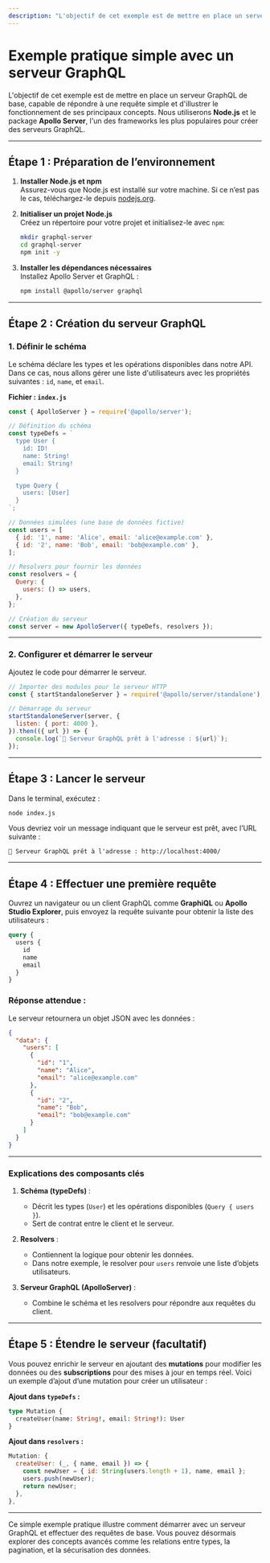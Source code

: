 ```yaml
---
description: "L'objectif de cet exemple est de mettre en place un serveur GraphQL de base, capable de répondre à une requête simple et d'illustrer le fonctionnement de ses principaux concepts."
---
```

# **Exemple pratique simple avec un serveur GraphQL**

L'objectif de cet exemple est de mettre en place un serveur GraphQL de base, capable de répondre à une requête simple et d'illustrer le fonctionnement de ses principaux concepts. Nous utiliserons **Node.js** et le package **Apollo Server**, l'un des frameworks les plus populaires pour créer des serveurs GraphQL.  

---

## **Étape 1 : Préparation de l’environnement**  

1. **Installer Node.js et npm**  
   Assurez-vous que Node.js est installé sur votre machine. Si ce n’est pas le cas, téléchargez-le depuis [nodejs.org](https://nodejs.org/).

2. **Initialiser un projet Node.js**  
   Créez un répertoire pour votre projet et initialisez-le avec `npm`:  
   ```bash
   mkdir graphql-server
   cd graphql-server
   npm init -y
   ```

3. **Installer les dépendances nécessaires**  
   Installez Apollo Server et GraphQL :  
   ```bash
   npm install @apollo/server graphql
   ```

---

## **Étape 2 : Création du serveur GraphQL**  

### **1. Définir le schéma**  
Le schéma déclare les types et les opérations disponibles dans notre API.  
Dans ce cas, nous allons gérer une liste d'utilisateurs avec les propriétés suivantes : `id`, `name`, et `email`.  

**Fichier : `index.js`**  
```javascript
const { ApolloServer } = require('@apollo/server');

// Définition du schéma
const typeDefs = `
  type User {
    id: ID!
    name: String!
    email: String!
  }

  type Query {
    users: [User]
  }
`;

// Données simulées (une base de données fictive)
const users = [
  { id: '1', name: 'Alice', email: 'alice@example.com' },
  { id: '2', name: 'Bob', email: 'bob@example.com' },
];

// Resolvers pour fournir les données
const resolvers = {
  Query: {
    users: () => users,
  },
};

// Création du serveur
const server = new ApolloServer({ typeDefs, resolvers });
```

---

### **2. Configurer et démarrer le serveur**  
Ajoutez le code pour démarrer le serveur.  

```javascript
// Importer des modules pour le serveur HTTP
const { startStandaloneServer } = require('@apollo/server/standalone');

// Démarrage du serveur
startStandaloneServer(server, {
  listen: { port: 4000 },
}).then(({ url }) => {
  console.log(`🚀 Serveur GraphQL prêt à l'adresse : ${url}`);
});
```

---

## **Étape 3 : Lancer le serveur**  

Dans le terminal, exécutez :  
```bash
node index.js
```

Vous devriez voir un message indiquant que le serveur est prêt, avec l’URL suivante :  
```text
🚀 Serveur GraphQL prêt à l'adresse : http://localhost:4000/
```

---

## **Étape 4 : Effectuer une première requête**  

Ouvrez un navigateur ou un client GraphQL comme **GraphiQL** ou **Apollo Studio Explorer**, puis envoyez la requête suivante pour obtenir la liste des utilisateurs :  

```graphql
query {
  users {
    id
    name
    email
  }
}
```

### **Réponse attendue :**  
Le serveur retournera un objet JSON avec les données :  
```json
{
  "data": {
    "users": [
      {
        "id": "1",
        "name": "Alice",
        "email": "alice@example.com"
      },
      {
        "id": "2",
        "name": "Bob",
        "email": "bob@example.com"
      }
    ]
  }
}
```

---

### **Explications des composants clés**  

1. **Schéma (typeDefs)** :  
   - Décrit les types (`User`) et les opérations disponibles (`Query { users }`).  
   - Sert de contrat entre le client et le serveur.  

2. **Resolvers** :  
   - Contiennent la logique pour obtenir les données.  
   - Dans notre exemple, le resolver pour `users` renvoie une liste d’objets utilisateurs.  

3. **Serveur GraphQL (ApolloServer)** :  
   - Combine le schéma et les resolvers pour répondre aux requêtes du client.  

---

## **Étape 5 : Étendre le serveur (facultatif)**  
Vous pouvez enrichir le serveur en ajoutant des **mutations** pour modifier les données ou des **subscriptions** pour des mises à jour en temps réel. Voici un exemple d’ajout d’une mutation pour créer un utilisateur :  

**Ajout dans `typeDefs` :**  
```graphql
type Mutation {
  createUser(name: String!, email: String!): User
}
```

**Ajout dans `resolvers` :**  
```javascript
Mutation: {
  createUser: (_, { name, email }) => {
    const newUser = { id: String(users.length + 1), name, email };
    users.push(newUser);
    return newUser;
  },
},
```

---

Ce simple exemple pratique illustre comment démarrer avec un serveur GraphQL et effectuer des requêtes de base. Vous pouvez désormais explorer des concepts avancés comme les relations entre types, la pagination, et la sécurisation des données.